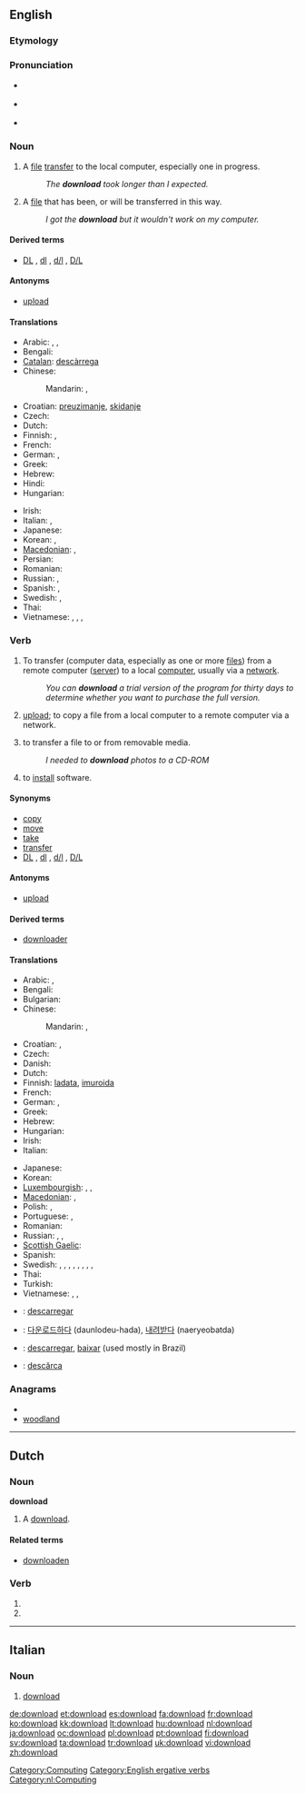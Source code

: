 {{wikipedia|Uploading and downloading}}
{{also|Download}}
==English==

===Etymology===
{{prefix|down|}} {{derv|en|load|pos=verb}}

===Pronunciation===
* {{a|RP}} {{IPA|/ˌdaʊnˈləʊd/}}
* {{a|US}} {{IPA|/ˈdaʊnˌloʊd/}}
* {{audio|en-us-download.ogg|Audio (US)}}

===Noun===
{{en-noun}}

# A [[file]] [[transfer]] to the local computer, especially one in progress.
#: ''The '''download''' took longer than I expected.''
# A [[file]] that has been, or will be transferred in this way.
#: ''I got the '''download''' but it wouldn't work on my computer.''

====Derived terms====
* [[DL]] , [[dl]] , [[d/l]] , [[D/L]]  {{qualifier|abbreviation}}

====Antonyms====
* [[upload]]

====Translations====
{{trans-top|file transfer to the local computer}}
* Arabic: {{t|ar|تنزيل|m|tr=tanziil}},  {{t|ar|تحميل|m|tr=taHmiil}},  {{t|ar|داونلود|m|tr=daunluud}}
* Bengali: {{t|bn|ডাউনলোড|sc=Beng}}
* [[Catalan]]: [[descàrrega]]
* Chinese:
*: Mandarin: {{t-|cmn|下載|sc=Hani}},  {{t-|cmn|下载|tr=xiàzǎi|sc=Hani}}
* Croatian: [[preuzimanje]], [[skidanje]]
* Czech: {{t-|cs|stažení|n}}
* Dutch: {{t+|nl|download|m}}
* Finnish: {{t+|fi|lataus}}, {{t-|fi|imurointi}} {{italbrac|slang}}
* French: {{t+|fr|téléchargement|m}}
* German: {{t+|de|Download|m}},  {{t|de|Herunterladen|n}}
* Greek: {{t|el|καταφόρτωση|f|tr=katafórtosi}}
* Hebrew: {{t|he|הורדה|f|tr=horada}}
* Hindi: {{t|hi|डाउनलोड|tr=ḍā'unloḍ|xs=Hindi}}
* Hungarian: {{t+|hu|letöltés}}
{{trans-mid}}
* Irish: {{t|ga|íoslódáil|f|xs=Irish}}
* Italian: {{t-|it|download|m}}, {{t+|it|scaricamento|m}}
* Japanese: {{t+|ja|ダウンロード|tr=daunrōdo}}
* Korean: {{t+|ko|다운로드|tr=daunrodeu|sc=Hang}},  {{t|ko|내려받기|tr=naelyeobadgi|sc=Hang}}
* [[Macedonian]]: {{t|mk|преземање|n|tr=prezémanje}},  {{t|mk|симнување|n|tr=simnúvanje}}
* Persian: {{t|fa|دانلود|xs=Persian}}
* Romanian: {{t|ro|descărcare|f}}
* Russian: {{t+|ru|скачивание|n|tr=skáčivanije}}, {{t+|ru|скачка|f|tr=skáčka}}
* Spanish: {{t-|es|descarga|f}},  {{t|es|transferencia directa|f}}
* Swedish: {{t|sv|nedladdning|c}}, {{t|sv|nerladdning|c}}
* Thai: {{t|th|ดาวน์โหลด|tr=daao-lòht}}
* Vietnamese: {{t|vi|tải xuống|alt=sự tải xuống|xs=Vietnamese}},  {{t|vi|truyền xuống|alt=sự truyền xuống|xs=Vietnamese}},  {{t|vi|nạp xuống|alt=sự nạp xuống|xs=Vietnamese}},  {{t|vi|viễn nạp|alt=sự viễn nạp|xs=Vietnamese}}
{{trans-bottom}}

===Verb===
{{en-verb}}

# {{transitive}} To transfer (computer data, especially as one or more [[file|files]]) from a remote computer ([[server]]) to a local [[computer]], usually via a [[network]].
#: ''You can '''download''' a trial version of the program for thirty days to determine whether you want to purchase the full version.''
# {{context|transitive|nonstandard}} [[upload]]; to copy a file from a local computer to a remote computer via a network.
# {{context|transitive|nonstandard}} to transfer a file to or from removable media.
#: ''I needed to '''download''' photos to a CD-ROM''
# {{context|transitive|nonstandard}} to [[install]] software.

====Synonyms====
* [[copy]]
* [[move]]
* [[take]]
* [[transfer]]
* [[DL]] , [[dl]] , [[d/l]] , [[D/L]]  {{qualifier|abbreviation}}

====Antonyms====
* [[upload]]

====Derived terms====
* [[downloader]]

====Translations====
{{trans-top|to transfer data from a remote computer to a local one}}
* Arabic: {{t-|ar|حمل|tr=Hammala}}, {{t|ar|نزل|tr=nazzala}}
* Bengali: {{t|bn|ডাউনলোড করা|sc=Beng}}
* Bulgarian: {{t|bg|свалям}}
* Chinese:
*: Mandarin: {{t-|cmn|下載|sc=Hani}},  {{t-|cmn|下载|tr=xiàzǎi|sc=Hani}}
* Croatian: {{t-|hr|preuzeti}}, {{t-|hr|skinuti}}
* Czech: {{t-|cs|stáhnout}}
* Danish: {{t|da|nedlagre}}
* Dutch: {{t+|nl|downloaden}}
* Finnish: [[ladata]], [[imuroida]] {{italbrac|slang}}
* French: {{t+|fr|télécharger}}
* German: {{t+|de|herunterladen}},  {{t+|de|downloaden}}
* Greek: {{t|el|καταφορτώνω|tr=katafortóno}}
* Hebrew: {{t-|he|הוריד|tr=horíd}}
* Hungarian: {{t+|hu|letölt}}
* Irish: {{t|ga| íoslódáil|xs=Irish}}
* Italian: {{t+|it|scaricare}}
{{trans-mid}}
* Japanese: {{t+|ja|ダウンロードする|tr=daunrōdo-suru}}
* Korean: {{t+|ko|다운로드|alt=다운로드하다|tr=daunrodeu-hada|sc=Hang}}
* [[Luxembourgish]]: {{t|lb|eroflueden}}, {{t|lb|downloaden}}, {{t|lb|erofsuckelen}}
* [[Macedonian]]: {{t|mk|презема|tr=prézema}},  {{t|mk|симнува|tr=símnuva}}
* Polish: {{t+|pl|ściągać}}, {{t-|pl|ściągnąć}}
* Portuguese: {{t+|pt|descarregar}}, {{t|pt|baixar}}
* Romanian: {{t+|ro|descărca}}
* Russian: {{t+|ru|скачать|tr=skačát’}} {{pf.}}, {{t+|ru|скачивать|tr=skáčivat’}} {{impf}}, {{t|ru|качать|tr=kačát’}} {{impf}}
* [[Scottish Gaelic]]: {{t|gd|luchdaich a-nuas}}
* Spanish: {{t+|es|descargar}}
* Swedish: {{t+|sv|ladda ner}}, {{t|sv|ladda hem}}, {{t|sv|tanka ner}}, {{t|sv|tanka hem}}, {{t+|sv|tanka}}, {{t|sv|dra ner}}, {{t|sv|dra hem}}, {{t|sv|ta hem}}, {{t|sv|plocka hem}}
* Thai: {{t|th|ดาวน์โหลด|tr=daao-lòht}}
* Turkish: {{t+|tr|indirmek}}
* Vietnamese: {{t|vi|tải xuống|xs=Vietnamese}},  {{t|vi|nạp xuống|xs=Vietnamese}},  {{t|vi|viễn nạp|xs=Vietnamese}}
{{trans-bottom}}

{{checktrans-top}}
* {{ttbc|Catalan}}: [[descarregar]]
* {{ttbc|Korean}}: [[다운로드하다]] (daunlodeu-hada), [[내려받다]] (naeryeobatda)
{{trans-mid}}
* {{ttbc|Portuguese}}: [[descarregar]], [[baixar]] (used mostly in Brazil)
* {{ttbc|Romanian}}: [[descărca]]
{{trans-bottom}}

===Anagrams===
* {{alphagram|addlnoow}}
* [[woodland#English|woodland]]

[[Category:Computing]]
[[Category:English ergative verbs]]

----

==Dutch==

===Noun===
'''download''' {{m}}

# A [[#English|download]].

====Related terms====
* [[downloaden]]

===Verb===
{{infl|nl}}

# {{nl-verb-form|p=1|n=sg|t=pres|m=ind|downloaden}}
# {{nl-verb-form|m=imp|downloaden}}

[[Category:nl:Computing]]

----

==Italian==

===Noun===
{{infl|it|noun}} {{m|inv}}

# {{computing|lang=it}} [[#English|download]]

[[de:download]]
[[et:download]]
[[es:download]]
[[fa:download]]
[[fr:download]]
[[ko:download]]
[[kk:download]]
[[lt:download]]
[[hu:download]]
[[nl:download]]
[[ja:download]]
[[oc:download]]
[[pl:download]]
[[pt:download]]
[[fi:download]]
[[sv:download]]
[[ta:download]]
[[tr:download]]
[[uk:download]]
[[vi:download]]
[[zh:download]]